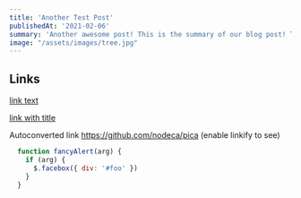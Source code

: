 ```yaml
---
title: 'Another Test Post'
publishedAt: '2021-02-06'
summary: 'Another awesome post! This is the summary of our blog post! This is the summary of our blog post! This is the summary of our blog post!'
image: "/assets/images/tree.jpg"
---
```

## Links

[link text](http://dev.nodeca.com)

[link with title](http://nodeca.github.io/pica/demo/ "title text!")

Autoconverted link https://github.com/nodeca/pica (enable linkify to see)


[foo]: http://example.com "Example Domain"
```js {1,3-4} showLineNumbers
  function fancyAlert(arg) {
    if (arg) {
      $.facebox({ div: '#foo' })
    }
  }
```

